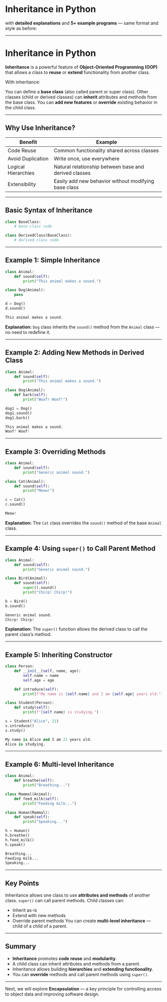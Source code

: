 # Inheritance in Python

with **detailed explanations** and **5+ example programs** — same format and style as before:

---

# Inheritance in Python

**Inheritance** is a powerful feature of **Object-Oriented Programming (OOP)** that allows a class to **reuse** or **extend** functionality from another class.

With inheritance:

You can define a **base class** (also called parent or super class).
Other classes (child or derived classes) can **inherit** attributes and methods from the base class.
You can **add new features** or **override** existing behavior in the child class.

---

## Why Use Inheritance?

| Benefit             | Example                                               |
| ------------------- | ----------------------------------------------------- |
| Code Reuse          | Common functionality shared across classes            |
| Avoid Duplication   | Write once, use everywhere                            |
| Logical Hierarchies | Natural relationship between base and derived classes |
| Extensibility       | Easily add new behavior without modifying base class  |

---

## Basic Syntax of Inheritance

```python filename="inheritance_syntax.py" {2, 3, 4, 5}
class BaseClass:
    # base class code

class DerivedClass(BaseClass):
    # derived class code
```

---

## Example 1: Simple Inheritance

```python filename="example1_simple_inheritance.py" {2, 3, 4, 5, 6, 7, 8, 9}
class Animal:
    def sound(self):
        print("This animal makes a sound.")

class Dog(Animal):
    pass

d = Dog()
d.sound()
```

```python filename="output.txt"
This animal makes a sound.
```

**Explanation:**
`Dog` class inherits the `sound()` method from the `Animal` class — no need to redefine it.

---

## Example 2: Adding New Methods in Derived Class

```python filename="example2_add_method.py" {2, 3, 4, 5, 6, 7, 8, 9, 10}
class Animal:
    def sound(self):
        print("This animal makes a sound.")

class Dog(Animal):
    def bark(self):
        print("Woof! Woof!")

dog1 = Dog()
dog1.sound()
dog1.bark()
```

```python filename="output.txt"
This animal makes a sound.
Woof! Woof!
```

---

## Example 3: Overriding Methods

```python filename="example3_override.py" {2, 3, 4, 5, 6, 7, 8, 9, 10}
class Animal:
    def sound(self):
        print("Generic animal sound.")

class Cat(Animal):
    def sound(self):
        print("Meow!")

c = Cat()
c.sound()
```

```python filename="output.txt"
Meow!
```

**Explanation:**
The `Cat` class overrides the `sound()` method of the base `Animal` class.

---

## Example 4: Using `super()` to Call Parent Method

```python filename="example4_super.py" {2, 3, 4, 5, 6, 7, 8, 9, 10}
class Animal:
    def sound(self):
        print("Generic animal sound.")

class Bird(Animal):
    def sound(self):
        super().sound()
        print("Chirp! Chirp!")

b = Bird()
b.sound()
```

```python filename="output.txt"
Generic animal sound.
Chirp! Chirp!
```

**Explanation:**
The `super()` function allows the derived class to call the parent class’s method.

---

## Example 5: Inheriting Constructor

```python filename="example5_inherit_constructor.py" {2, 3, 4, 5, 6, 7, 8, 9, 10, 11, 12, 13}
class Person:
    def __init__(self, name, age):
        self.name = name
        self.age = age

    def introduce(self):
        print(f"My name is {self.name} and I am {self.age} years old.")

class Student(Person):
    def study(self):
        print(f"{self.name} is studying.")

s = Student("Alice", 21)
s.introduce()
s.study()
```

```python filename="output.txt"
My name is Alice and I am 21 years old.
Alice is studying.
```

---

## Example 6: Multi-level Inheritance

```python filename="example6_multilevel.py" {2, 3, 4, 5, 6, 7, 8, 9, 10, 11, 12, 13}
class Animal:
    def breathe(self):
        print("Breathing...")

class Mammal(Animal):
    def feed_milk(self):
        print("Feeding milk...")

class Human(Mammal):
    def speak(self):
        print("Speaking...")

h = Human()
h.breathe()
h.feed_milk()
h.speak()
```

```python filename="output.txt"
Breathing...
Feeding milk...
Speaking...
```

---

## Key Points

Inheritance allows one class to use **attributes and methods** of another class.
`super()` can call parent methods.
Child classes can:

- Inherit as-is
- Extend with new methods
- Override parent methods
  You can create **multi-level inheritance** — child of a child of a parent.

---

## Summary

- **Inheritance** promotes **code reuse** and **modularity**.
- A child class can inherit attributes and methods from a parent.
- Inheritance allows building **hierarchies** and **extending functionality**.
- You can **override** methods and call parent methods using `super()`.

---

Next, we will explore **Encapsulation** — a key principle for controlling access to object data and improving software design.
